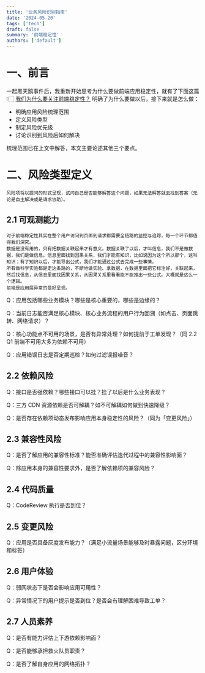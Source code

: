 ```yaml
---
title: '业务风险识别指南'
date: '2024-05-20'
tags: ['tech']
draft: false
summary: '前端稳定性'
authors: ['default']
---
```


# 一、前言

一起黑天鹅事件后，我重新开始思考为什么要做前端应用稳定性，就有了下面这篇 👇🏻
[我们为什么要关注前端稳定性？](https://jackyz.vercel.app/blog/other/%E6%88%91%E4%BB%AC%E4%B8%BA%E4%BB%80%E4%B9%88%E8%A6%81%E5%85%B3%E6%B3%A8%E5%89%8D%E7%AB%AF%E7%A8%B3%E5%AE%9A%E6%80%A7)
明确了为什么要做以后，接下来就是怎么做：

- 明确应用风险梳理范围
- 定义风险类型
- 制定风险优先级
- 讨论识别到风险后如何解决

梳理范围已在上文中解答，本文主要论述其他三个要点。

# 二、风险类型定义

```
风险项将以提问的形式呈现，试问自己是否能够解答这个问题，如果无法解答就去找到答案（无论是自主解决或是请求协助）。
```

## 2.1 可观测能力

```
对于前端稳定性其实在整个用户访问到页面到请求都需要全链路的监控与追踪，每一个环节都值得我们深究。
数据是没有用的，只有把数据关联起来才有意义。数据关联了以后，才叫信息，我们不是做数据，我们是做信息。信息里面找到因果关系，我们才能有知识，比如说因为这个所以那个，这叫知识；有了知识以后，才能导出公式，我们才能通过公式去完成一些事情。
所有做科学实验都是走这条路的，不断地做实验、拿数据，在数据里面把它标注好，关联起来，然后找信息，从信息里面找因果关系，从因果关系里看看能不能推出一些公式。大概就是这么一个逻辑。
前端是应用层异常的最好呈现。
```

Q：应用包括哪些业务模块？哪些是核心重要的，哪些是边缘的？

Q：当前日志能否满足核心模块、核心业务流程的用户行为回溯（如点击、页面跳转、网络请求）？

Q：核心功能点不可用的场景，是否有异常处理？如何提前于工单发现？（同 2.2 Q1 前端不可用大多为依赖不可用）

Q：应用错误日志是否定期巡检？如何过滤误报噪音？

## 2.2 依赖风险

Q：接口是否强依赖？哪些接口可以挂？挂了以后是什么业务表现？

Q：三方 CDN 资源依赖是否可解耦？如不可解耦如何做到快速降级？

Q：是否存在依赖项动态发布影响应用本身稳定性的风险？（同为「变更风险」）

## 2.3 兼容性风险

Q：是否了解应用的兼容性标准？能否准确评估迭代过程中的兼容性影响面？

Q：除应用本身的兼容性要求外，是否了解依赖项的兼容风险？

## 2.4 代码质量

Q：CodeReview 执行是否到位？

## 2.5 变更风险

Q：应用是否具备灰度发布能力？（满足小流量场景能够及时暴露问题，区分环境和标签）

## 2.6 用户体验

Q：弱网状态下是否会影响应用可用性？

Q：异常情况下的用户提示是否到位？是否会有理解困难导致工单？

## 2.7 人员素养

Q：是否有能力评估上下游依赖影响面？

Q：是否能够承担救火队员职责？

Q：是否了解自身应用的网络拓扑？
